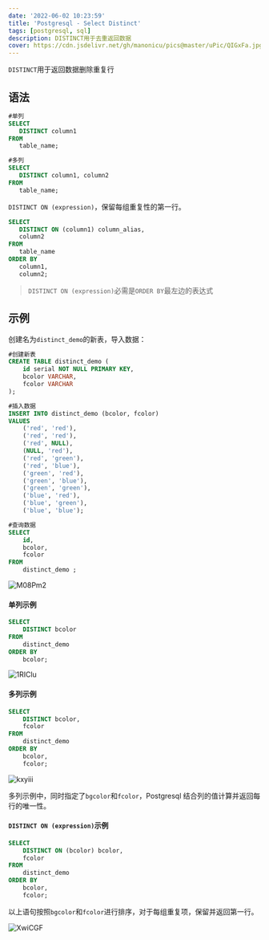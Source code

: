 ```yaml
---
date: '2022-06-02 10:23:59'
title: 'Postgresql - Select Distinct'
tags: [postgresql, sql]
description: DISTINCT用于去重返回数据
cover: https://cdn.jsdelivr.net/gh/manonicu/pics@master/uPic/QIGxFa.jpg
---
```


`DISTINCT`用于返回数据删除重复行

## 语法

```sql
#单列
SELECT
   DISTINCT column1
FROM
   table_name;

#多列
SELECT
   DISTINCT column1, column2
FROM
   table_name;
```

`DISTINCT ON (expression)`，保留每组重复性的第一行。

```sql
SELECT
   DISTINCT ON (column1) column_alias,
   column2
FROM
   table_name
ORDER BY
   column1,
   column2;
```

> `DISTINCT ON (expression)`必需是`ORDER BY`最左边的表达式

## 示例

创建名为`distinct_demo`的新表，导入数据：

```sql
#创建新表
CREATE TABLE distinct_demo (
	id serial NOT NULL PRIMARY KEY,
	bcolor VARCHAR,
	fcolor VARCHAR
);

#插入数据
INSERT INTO distinct_demo (bcolor, fcolor)
VALUES
	('red', 'red'),
	('red', 'red'),
	('red', NULL),
	(NULL, 'red'),
	('red', 'green'),
	('red', 'blue'),
	('green', 'red'),
	('green', 'blue'),
	('green', 'green'),
	('blue', 'red'),
	('blue', 'green'),
	('blue', 'blue');

#查询数据
SELECT
	id,
	bcolor,
	fcolor
FROM
	distinct_demo ;
```

![M08Pm2](https://cdn.jsdelivr.net/gh/manonicu/pics@master/uPic/M08Pm2.jpg)

#### 单列示例

```sql
SELECT
	DISTINCT bcolor
FROM
	distinct_demo
ORDER BY
	bcolor;
```

![1RIClu](https://cdn.jsdelivr.net/gh/manonicu/pics@master/uPic/1RIClu.jpg)

#### 多列示例

```sql
SELECT
	DISTINCT bcolor,
	fcolor
FROM
	distinct_demo
ORDER BY
	bcolor,
	fcolor;
```

![kxyiii](https://cdn.jsdelivr.net/gh/manonicu/pics@master/uPic/kxyiii.jpg)

多列示例中，同时指定了`bgcolor`和`fcolor`，Postgresql 结合列的值计算并返回每行的唯一性。

#### `DISTINCT ON (expression)`示例

```sql
SELECT
	DISTINCT ON (bcolor) bcolor,
	fcolor
FROM
	distinct_demo
ORDER BY
	bcolor,
	fcolor;
```

以上语句按照`bgcolor`和`fcolor`进行排序，对于每组重复项，保留并返回第一行。

![XwiCGF](https://cdn.jsdelivr.net/gh/manonicu/pics@master/uPic/XwiCGF.jpg)
